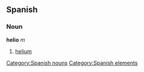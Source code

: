 == Spanish == {{wikipediaAlt|helium}}
=== Noun ===
'''helio''' ''m''
# [[helium]]

[[Category:Spanish nouns]]
[[Category:Spanish elements]]